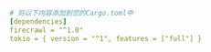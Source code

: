 ```yaml
# 将以下内容添加到您的Cargo.toml中
[dependencies]
firecrawl = "^1.0"
tokio = { version = "^1", features = ["full"] }
```